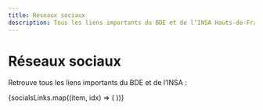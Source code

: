 ```yaml
---
title: Réseaux sociaux
description: Tous les liens importants du BDE et de l’INSA Hauts-de-France
---
```



<div style={{ maxWidth: 480, margin: "0 auto", padding: "32px 0" }}>
  <h1 style={{ textAlign: "center", color: "var(--ifm-color-primary)" }}>
    Réseaux sociaux
  </h1>
  <p style={{ textAlign: "center", marginBottom: 32 }}>
    Retrouve tous les liens importants du BDE et de l’INSA :
  </p>
  {socialsLinks.map((item, idx) => (
    <LinkCard key={idx} {...item} />
  ))}
</div>
